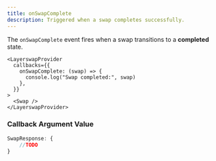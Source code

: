 ```yaml
---
title: onSwapComplete
description: Triggered when a swap completes successfully.
---
```


The `onSwapComplete` event fires when a swap transitions to a **completed** state.

```tsx
<LayerswapProvider
  callbacks={{
    onSwapComplete: (swap) => {
      console.log("Swap completed:", swap)
    },
  }}
>
  <Swap />
</LayerswapProvider>
```

### Callback Argument Value

```TypeScript  theme={"system"}
SwapResponse: {
    //TODO
}
```